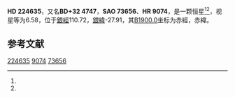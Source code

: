 {{Starbox begin
| name = HD 224635
}}
{{Starbox observe
| epoch = [[J2000.0|J2000.0]]
| constell = [[仙女座|仙女座]]<ref name=SIMBAD>{{cite web
 | url=http://simbad.u-strasbg.fr/simbad/sim-id?Ident=HR+9074
 | title=Pulsating variable Star
 | publisher=Centre de Données astronomiques de Strasbourg
 | work=SIMBAD
 | accessdate=2012-07-13
 | archive-date=2016-03-17
 | archive-url=https://web.archive.org/web/20160317134009/http://simbad.u-strasbg.fr/simbad/sim-id?Ident=HR+9074
 | dead-url=no
 }}</ref><ref name=DATA>{{cite web
 | url=http://vizier.u-strasbg.fr/viz-bin/VizieR-5?-out.add=.&-source=5050&-corr=PK=HR&-out.max=9999&HR=9074
 | title=VizieR Detailed Page
 | accessdate=2012-07-13
 | archive-date=2016-03-05
 | archive-url=https://web.archive.org/web/20160305000908/http://vizier.u-strasbg.fr/viz-bin/VizieR-5?-out.add=.&-source=5050&-corr=PK=HR&-out.max=9999&HR=9074
 | dead-url=no
 }}</ref>
| 星官 = 
| ra = {{RA|23|59|29.2}}<ref name=SIMBAD /><ref name=DATA />
| dec = {{DEC|+33|43|28}}<ref name=SIMBAD /><ref name=DATA />
| appmag_v = 6.58<ref name=SIMBAD /><ref name=DATA />
}}
{{Starbox character
| class = G0V<ref name=SIMBAD /><ref name=DATA />
| b-v = 0.55<ref name=SIMBAD /><ref name=DATA />
| u-b = -0.01<ref name=SIMBAD /><ref name=DATA />
| r-i = <ref name=SIMBAD /><ref name=DATA />
| variable = 
}}
{{Starbox astrometry
| radial_v = -0.01
| prop_mo_ra = -8
| parallax = 0.051
| p_error =
}}
{{Starbox catalog
| names =BD+32 4747，[[SAO星表|SAO]] 73656，[[HD星表|HD]] 224635，[[HR星表|HR]] 9074}}
{{Starbox reference |Simbad=HR+9074}}
{{Starbox end}}

'''HD 224635'''，又名'''BD+32 4747'''，'''SAO 73656'''、'''HR 9074'''，是一颗恒星<ref name=SIMBAD /><ref name=DATA />，视星等为6.58，位于[[銀道座標系|銀經]]110.72，[[銀道座標系|銀緯]]-27.91，其[[B1900.0|B1900.0]]坐标为赤經{{RA|23|54|23.5}}，赤緯{{DEC|+33|-27.91|12}}。

== 参考文献 ==
{{reflist}}

{{star-stub}}

[[Category:HD和HDE天體|224635]]
[[Category:HR天體|9074]]
[[Category:SAO天體|73656]]